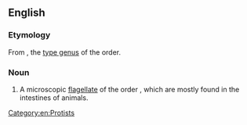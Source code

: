 ==English==
{{rfimage}}
{{wikipedia}}
{{wikispecies|Retortamonadida}}

===Etymology===
From {{taxlink|Retortamonas|genus}}, the [[type genus]] of the order.

===Noun===
{{en-noun}}

#A microscopic [[flagellate]] of the order ''{{taxlink|Retortamonadida|order|noshow=1}}'', which are mostly found in the intestines of animals.

[[Category:en:Protists]]